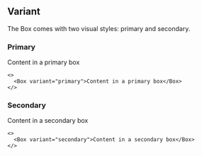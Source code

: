 
## Variant

The Box comes with two visual styles: primary and secondary.

### Primary

<Preview>
  <Box variant="primary">Content in a primary box</Box>
</Preview>

```tsx
<>
  <Box variant="primary">Content in a primary box</Box>
</>
```

### Secondary

<Preview>
  <Box variant="secondary">Content in a secondary box</Box>
</Preview>

```tsx
<>
  <Box variant="secondary">Content in a secondary box</Box>
</>
```
